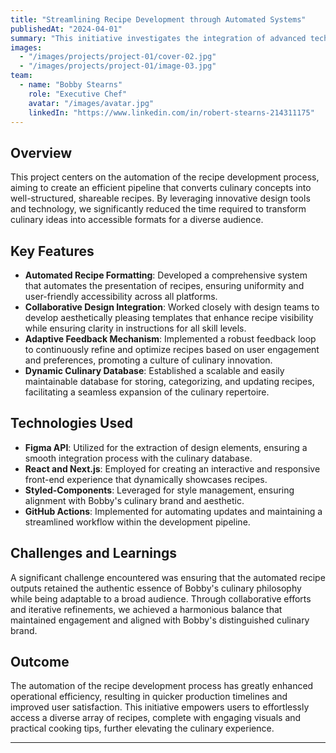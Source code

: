 ```yaml
---
title: "Streamlining Recipe Development through Automated Systems"
publishedAt: "2024-04-01"
summary: "This initiative investigates the integration of advanced technology to enhance the efficiency of recipe development and streamline the design handoff process."
images:
  - "/images/projects/project-01/cover-02.jpg"
  - "/images/projects/project-01/image-03.jpg"
team:
  - name: "Bobby Stearns"
    role: "Executive Chef"
    avatar: "/images/avatar.jpg"
    linkedIn: "https://www.linkedin.com/in/robert-stearns-214311175"
--- 
```


## Overview

This project centers on the automation of the recipe development process, aiming to create an efficient pipeline that converts culinary concepts into well-structured, shareable recipes. By leveraging innovative design tools and technology, we significantly reduced the time required to transform culinary ideas into accessible formats for a diverse audience.

## Key Features

- **Automated Recipe Formatting**: Developed a comprehensive system that automates the presentation of recipes, ensuring uniformity and user-friendly accessibility across all platforms.
- **Collaborative Design Integration**: Worked closely with design teams to develop aesthetically pleasing templates that enhance recipe visibility while ensuring clarity in instructions for all skill levels.
- **Adaptive Feedback Mechanism**: Implemented a robust feedback loop to continuously refine and optimize recipes based on user engagement and preferences, promoting a culture of culinary innovation.
- **Dynamic Culinary Database**: Established a scalable and easily maintainable database for storing, categorizing, and updating recipes, facilitating a seamless expansion of the culinary repertoire.

## Technologies Used

- **Figma API**: Utilized for the extraction of design elements, ensuring a smooth integration process with the culinary database.
- **React and Next.js**: Employed for creating an interactive and responsive front-end experience that dynamically showcases recipes.
- **Styled-Components**: Leveraged for style management, ensuring alignment with Bobby's culinary brand and aesthetic.
- **GitHub Actions**: Implemented for automating updates and maintaining a streamlined workflow within the development pipeline.

## Challenges and Learnings

A significant challenge encountered was ensuring that the automated recipe outputs retained the authentic essence of Bobby's culinary philosophy while being adaptable to a broad audience. Through collaborative efforts and iterative refinements, we achieved a harmonious balance that maintained engagement and aligned with Bobby's distinguished culinary brand.

## Outcome

The automation of the recipe development process has greatly enhanced operational efficiency, resulting in quicker production timelines and improved user satisfaction. This initiative empowers users to effortlessly access a diverse array of recipes, complete with engaging visuals and practical cooking tips, further elevating the culinary experience.

---
